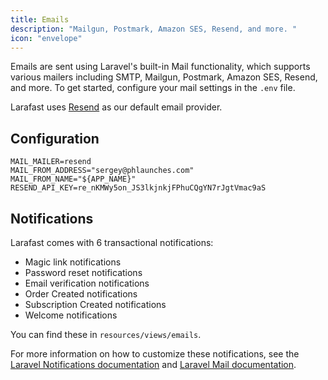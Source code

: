 ```yaml
---
title: Emails
description: "Mailgun, Postmark, Amazon SES, Resend, and more. "
icon: "envelope"
---
```


Emails are sent using Laravel's built-in Mail functionality, which supports various mailers including SMTP, Mailgun, Postmark, Amazon SES, Resend, and more. To get started, configure your mail settings in the `.env` file.

Larafast uses [Resend](https://resend.com) as our default email provider.

## Configuration

```env
MAIL_MAILER=resend
MAIL_FROM_ADDRESS="sergey@phlaunches.com"
MAIL_FROM_NAME="${APP_NAME}"
RESEND_API_KEY=re_nKMWy5on_JS3lkjnkjFPhuCQgYN7rJgtVmac9aS
```

## Notifications

Larafast comes with 6 transactional notifications:

- Magic link notifications
- Password reset notifications
- Email verification notifications
- Order Created notifications
- Subscription Created notifications
- Welcome notifications

You can find these in `resources/views/emails`.

For more information on how to customize these notifications, see the [Laravel Notifications documentation](https://laravel.com/docs/11.x/notifications) and [Laravel Mail documentation](https://laravel.com/docs/11.x/mail).